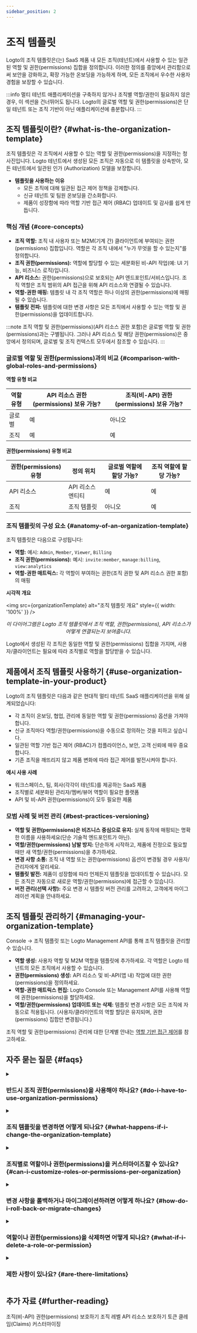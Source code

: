 ```yaml
---
sidebar_position: 2
---
```



# 조직 템플릿

Logto의 <CloudLink to="/organization-template">조직 템플릿</CloudLink>은(는) SaaS 제품 내 모든 조직(테넌트)에서 사용할 수 있는 일관된 역할 및 권한(permissions) 집합을 정의합니다. 이러한 정의를 중앙에서 관리함으로써 보안을 강화하고, 확장 가능한 온보딩을 가능하게 하며, 모든 조직에서 우수한 사용자 경험을 보장할 수 있습니다.

:::info
멀티 테넌트 애플리케이션을 구축하지 않거나 조직별 역할/권한이 필요하지 않은 경우, 이 섹션을 건너뛰어도 됩니다. Logto의 글로벌 역할 및 권한(permissions)은 단일 테넌트 또는 조직 기반이 아닌 애플리케이션에 충분합니다.
:::

## 조직 템플릿이란? \{#what-is-the-organization-template}

조직 템플릿은 각 조직에서 사용할 수 있는 역할 및 권한(permissions)을 지정하는 청사진입니다. Logto 테넌트에서 생성된 모든 조직은 자동으로 이 템플릿을 상속받아, 모든 테넌트에서 일관된 인가 (Authorization) 모델을 보장합니다.

- **템플릿을 사용하는 이유**
  - 모든 조직에 대해 일관된 접근 제어 정책을 강제합니다.
  - 신규 테넌트 및 팀원 온보딩을 간소화합니다.
  - 제품이 성장함에 따라 역할 기반 접근 제어 (RBAC) 업데이트 및 감사를 쉽게 만듭니다.

### 핵심 개념 \{#core-concepts}

- **조직 역할:** 조직 내 사용자 또는 M2M(기계 간) 클라이언트에 부여되는 권한(permissions) 집합입니다. 역할은 각 조직 내에서 "누가 무엇을 할 수 있는지"를 정의합니다.
- **조직 권한(permissions):** 역할에 할당할 수 있는 세분화된 비-API 작업(예: UI 기능, 비즈니스 로직)입니다.
- **API 리소스:** 권한(permissions)으로 보호되는 API 엔드포인트/서비스입니다. 조직 역할은 조직 범위의 API 접근을 위해 API 리소스와 연결될 수 있습니다.
- **역할-권한 매핑:** 템플릿 내 각 조직 역할은 하나 이상의 권한(permissions)에 매핑될 수 있습니다.
- **템플릿 전파:** 템플릿에 대한 변경 사항은 모든 조직에서 사용할 수 있는 역할 및 권한(permissions)을 업데이트합니다.

:::note
조직 역할 및 권한(permissions)(API 리소스 권한 포함)은 글로벌 역할 및 권한(permissions)과는 구별됩니다. 그러나 API 리소스 및 해당 권한(permissions)은 중앙에서 정의되며, 글로벌 및 조직 컨텍스트 모두에서 참조할 수 있습니다.
:::

### 글로벌 역할 및 권한(permissions)과의 비교 \{#comparison-with-global-roles-and-permissions}

**역할 유형 비교**

<table>
  <thead>
    <tr>
      <th style={{ width: '200px' }}>역할 유형</th>
      <th>API 리소스 권한(permissions) 보유 가능?</th>
      <th>조직(비-API) 권한(permissions) 보유 가능?</th>
    </tr>
  </thead>
  <tbody>
    <tr>
      <td>글로벌</td>
      <td>예</td>
      <td>아니오</td>
    </tr>
    <tr>
      <td>조직</td>
      <td>예</td>
      <td>예</td>
    </tr>
  </tbody>
</table>

**권한(permissions) 유형 비교**

<table>
  <thead>
    <tr>
      <th style={{ width: '200px' }}>권한(permissions) 유형</th>
      <th>정의 위치</th>
      <th>글로벌 역할에 할당 가능?</th>
      <th>조직 역할에 할당 가능?</th>
    </tr>
  </thead>
  <tbody>
    <tr>
      <td>API 리소스</td>
      <td>API 리소스 엔티티</td>
      <td>예</td>
      <td>예</td>
    </tr>
    <tr>
      <td>조직</td>
      <td>조직 템플릿</td>
      <td>아니오</td>
      <td>예</td>
    </tr>
  </tbody>
</table>

### 조직 템플릿의 구성 요소 \{#anatomy-of-an-organization-template}

조직 템플릿은 다음으로 구성됩니다:

- **역할:** 예시: `Admin`, `Member`, `Viewer`, `Billing`
- **조직 권한(permissions):** 예시: `invite:member`, `manage:billing`, `view:analytics`
- **역할-권한 매트릭스:** 각 역할이 부여하는 권한(조직 권한 및 API 리소스 권한 포함)의 매핑

**시각적 개요**

<img src={organizationTemplate} alt="조직 템플릿 개요" style={{ width: '100%' }} />
<center>
  <figcaption>
    <i>
      이 다이어그램은 Logto 조직 템플릿에서 조직 역할, 권한(permissions), API 리소스가 어떻게
      연결되는지 보여줍니다.
    </i>
  </figcaption>
</center>

Logto에서 생성된 각 조직은 동일한 역할 및 권한(permissions) 집합을 가지며, 사용자/클라이언트는 필요에 따라 조직별로 역할을 할당받을 수 있습니다.

## 제품에서 조직 템플릿 사용하기 \{#use-organization-template-in-your-product}

Logto의 조직 템플릿은 다음과 같은 현대적 멀티 테넌트 SaaS 애플리케이션을 위해 설계되었습니다:

- 각 조직이 온보딩, 협업, 관리에 동일한 역할 및 권한(permissions) 옵션을 가져야 합니다.
- 신규 조직마다 역할/권한(permissions)을 수동으로 정의하는 것을 피하고 싶습니다.
- 일관된 역할 기반 접근 제어 (RBAC)가 컴플라이언스, 보안, 고객 신뢰에 매우 중요합니다.
- 기존 조직을 깨뜨리지 않고 제품 변화에 따라 접근 제어를 발전시켜야 합니다.

**예시 사용 사례**

- 워크스페이스, 팀, 회사(각각이 테넌트)를 제공하는 SaaS 제품
- 조직별로 세분화된 관리자/멤버/뷰어 역할이 필요한 플랫폼
- API 및 비-API 권한(permissions)이 모두 필요한 제품

### 모범 사례 및 버전 관리 \{#best-practices-versioning}

- **역할 및 권한(permissions)은 비즈니스 중심으로 유지:** 실제 동작에 매핑되는 명확한 이름을 사용하세요(단순 기술적 엔드포인트가 아닌).
- **역할/권한(permissions) 남발 방지:** 단순하게 시작하고, 제품에 진정으로 필요할 때만 새 역할/권한(permissions)을 추가하세요.
- **변경 사항 소통:** 조직 내 역할 또는 권한(permissions) 옵션이 변경될 경우 사용자/관리자에게 알리세요.
- **템플릿 발전:** 제품이 성장함에 따라 언제든지 템플릿을 업데이트할 수 있습니다. 모든 조직은 자동으로 새로운 역할/권한(permissions)에 접근할 수 있습니다.
- **버전 관리(선택 사항):** 주요 변경 시 템플릿 버전 관리를 고려하고, 고객에게 마이그레이션 계획을 안내하세요.

## 조직 템플릿 관리하기 \{#managing-your-organization-template}

<CloudLink to="/organization-template">Console → 조직 템플릿</CloudLink> 또는 Logto Management API를
통해 조직 템플릿을 관리할 수 있습니다.

- **역할 생성:** 사용자 역할 및 M2M 역할을 템플릿에 추가하세요. 각 역할은 Logto 테넌트의 모든 조직에서 사용할 수 있습니다.
- **권한(permissions) 생성:** API 리소스 및 비-API(앱 내) 작업에 대한 권한(permissions)을 정의하세요.
- **역할-권한 매트릭스 편집:** Logto Console 또는 Management API를 사용해 역할에 권한(permissions)을 할당하세요.
- **역할/권한(permissions) 업데이트 또는 삭제:** 템플릿 변경 사항은 모든 조직에 자동으로 적용됩니다. (사용자/클라이언트의 역할 할당은 유지되며, 권한(permissions) 집합만 변경됩니다.)

조직 역할 및 권한(permissions) 관리에 대한 단계별 안내는 [역할 기반 접근 제어](/authorization/role-based-access-control)를 참고하세요.

## 자주 묻는 질문 \{#faqs}

<details>
<summary>

### 반드시 조직 권한(permissions)을 사용해야 하나요? \{#do-i-have-to-use-organization-permissions}

</summary>

아니요, 조직 권한(permissions)은 선택 사항입니다. 원한다면 조직 템플릿을 역할 및 API 리소스 권한(permissions) 정의에만 사용할 수 있습니다.

</details>

<details>
<summary>

### 조직 템플릿을 변경하면 어떻게 되나요? \{#what-happens-if-i-change-the-organization-template}

</summary>

역할 또는 권한(permissions) 변경 사항은 모든 조직에 즉시 반영됩니다. 사용자 및 클라이언트의 역할 할당은 유지되며, 해당 역할이 허용하는 권한(permissions)만 변경될 수 있습니다.

</details>

<details>
<summary>

### 조직별로 역할이나 권한(permissions)을 커스터마이즈할 수 있나요? \{#can-i-customize-roles-or-permissions-per-organization}

</summary>

직접적으로는 불가능합니다. 조직 템플릿은 모든 테넌트에 일관된 모델을 강제합니다. (각 조직에서 서로 다른 사용자/클라이언트에게 다른 역할을 할당하는 것은 가능합니다.)

</details>

<details>
<summary>

### 변경 사항을 롤백하거나 마이그레이션하려면 어떻게 하나요? \{#how-do-i-roll-back-or-migrate-changes}

</summary>

이전 역할/권한(permissions)을 복원하려면 템플릿을 수동으로 업데이트하세요. 복잡한 마이그레이션의 경우 버전 관리 전략을 고려하세요.

</details>

<details>
<summary>

### 역할이나 권한(permissions)을 삭제하면 어떻게 되나요? \{#what-if-i-delete-a-role-or-permission}

</summary>

해당 역할을 가진 사용자/클라이언트는 그 역할에 연결된 권한(permissions)에 대한 접근 권한을 잃게 됩니다. 권한(permissions)을 삭제하면 해당 권한(permissions)을 가진 모든 역할에서 제거됩니다.

</details>

<details>
<summary>

### 제한 사항이 있나요? \{#are-there-limitations}

</summary>

커스터마이즈는 템플릿 레벨에서만 가능합니다. 조직별로 고급 예외가 필요하다면 [문의하세요](https://logto.io/contact).

</details>

## 추가 자료 \{#further-reading}

<Url href="/authorization/organization-permissions">조직(비-API) 권한(permissions) 보호하기</Url>
<Url href="/authorization/organization-level-api-resources">조직 레벨 API 리소스 보호하기</Url>
<Url href="/developers/custom-token-claims">토큰 클레임(Claims) 커스터마이징</Url>
